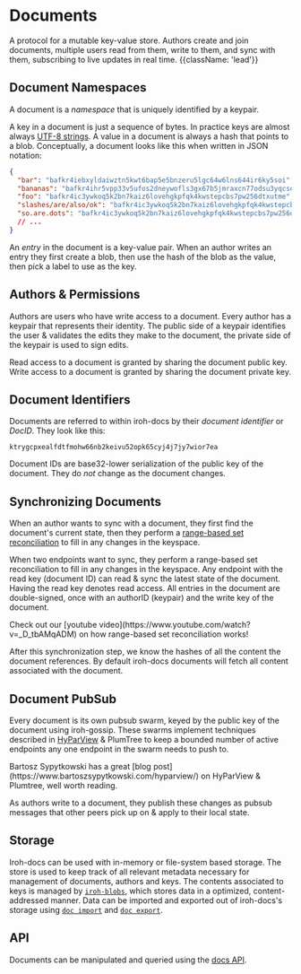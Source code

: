 
# Documents

A protocol for a mutable key-value store. Authors create and join documents, multiple users read from them, write to them, and sync with them, subscribing to live updates in real time. {{className: 'lead'}}

<div className='not-prose mb-5'>
  <ThemeImage
    lightSrc='/diagrams/documents.svg'
    darkSrc='/diagrams/documents_dark.svg'
    alt='a diagram of three author devices with arrows pointing to a document. the document is a table with key and value columns. for each row, the value column has an arrow pointing out to a blob'
    width={800}
    height={450}
  />
</div>

## Document Namespaces

A document is a _namespace_ that is uniquely identified by a keypair.

A key in a document is just a sequence of bytes. In practice keys are almost always [UTF-8 strings](https://en.wikipedia.org/wiki/UTF-8). A value in a document is always a hash that points to a blob. Conceptually, a document looks like this when written in JSON notation:

```json
{
  "bar": "bafkr4iebxyldaiwztn5kwt6bap5e5bnzeru5lgc64w6lns644ir6ky5soi",
  "bananas": "bafkr4ihr5vpp33v5ufos2dneywofls3gx67b5jmraxcn77odsu3yqcsohq",
  "foo": "bafkr4ic3ywkoq5k2bn7kaiz6lovehgkpfqk4kwstepcbs7pw256dtxutme",
  "slashes/are/also/ok": "bafkr4ic3ywkoq5k2bn7kaiz6lovehgkpfqk4kwstepcbs7pw256dtxutme",
  "so.are.dots": "bafkr4ic3ywkoq5k2bn7kaiz6lovehgkpfqk4kwstepcbs7pw256dtxutme",
  // ...
}
```

An _entry_ in the document is a key-value pair. When an author writes an entry they first create a blob, then use the hash of the blob as the value, then pick a label to use as the key.

## Authors & Permissions

Authors are users who have write access to a document. Every author has a keypair that represents their identity. The public side of a keypair identifies the user & validates the edits they make to the document, the private side of the keypair is used to sign edits.

Read access to a document is granted by sharing the document public key. Write access to a document is granted by sharing the document private key.

## Document Identifiers

Documents are referred to within iroh-docs by their _document identifier_ or _DocID_. They look like this:

```text {{ title: "a document identifier" }}
ktrygcpxealfdtfmohw66nb2keivu52opk65cyj4j7jy7wior7ea
```

Document IDs are base32-lower serialization of the public key of the document. They do _not_ change as the document changes.

## Synchronizing Documents

When an author wants to sync with a document, they first find the document's current state, then they perform a [range-based set reconciliation](https://arxiv.org/abs/2212.13567) to fill in any changes in the keyspace.

When two endpoints want to sync, they perform a range-based set reconciliation to fill in any changes in the keyspace. Any endpoint with the read key (document ID) can read & sync the latest state of the document. Having the read key denotes read access. All entries in the document are double-signed, once with an authorID (keypair) and the write key of the document.

<Note>
Check out our [youtube video](https://www.youtube.com/watch?v=_D_tbAMqADM) on how range-based set reconciliation works!
</Note>

After this synchronization step, we know the hashes of all the content the document references. By default iroh-docs documents will fetch all content associated with the document.

## Document PubSub

Every document is its own pubsub swarm, keyed by the public key of the document using iroh-gossip. These swarms implement techniques described in [HyParView](https://asc.di.fct.unl.pt/~jleitao/pdf/dsn07-leitao.pdf?ref=bartoszsypytkowski.com) & PlumTree to keep a bounded number of active endpoints any one endpoint in the swarm needs to push to.

<Note>
Bartosz Sypytkowski has a great [blog post](https://www.bartoszsypytkowski.com/hyparview/) on HyParView & Plumtree, well worth reading.
</Note>

As authors write to a document, they publish these changes as pubsub messages that other peers pick up on & apply to their local state.

## Storage

Iroh-docs can be used with in-memory or file-system based storage. The store is used to keep track of all relevant metadata necessary for management of documents, authors and keys. The contents associated to keys is managed by [`iroh-blobs`](/docs/layers/blobs), which stores data in a optimized, content-addressed manner. Data can be imported and exported out of iroh-docs's storage using [`doc import`](/docs/api/docs-import) and [`doc export`](/docs/api/docs-export).

## API

Documents can be manipulated and queried using the [docs API](/docs/api).
